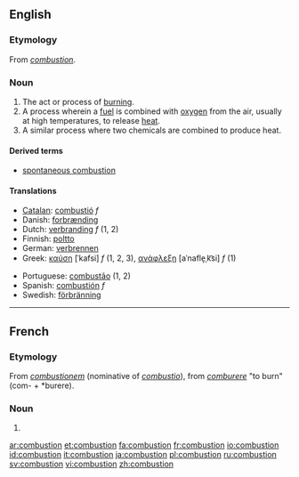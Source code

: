 ==English==
===Etymology===
From {{OF.}} ''[[#French|combustion]]''.

===Noun===
{{wikipedia}}
{{en-noun}}

#The act or process of [[burn]]ing.
#A process wherein a [[fuel]] is combined with [[oxygen]] from the air, usually at high temperatures, to release [[heat]].
#A similar process where two chemicals are combined to produce heat.

====Derived terms====
*[[spontaneous combustion]]

====Translations====
{{rfc-trans}}

{{top}}
*[[Catalan]]: [[combustió]] ''f''
*Danish: [[forbrænding]]
*Dutch: [[verbranding]] ''f'' (1, 2)
*Finnish: [[poltto]]
*German: [[verbrennen]]
*Greek: [[καύση]] [ˈkafsi] ''f'' (1, 2, 3), [[ανάφλεξη]] [aˈnafle̞ˌk͡si] ''f'' (1)
{{mid}}
*Portuguese: [[combustão]] {{m}} (1, 2)
*Spanish: [[combustión]] ''f''
*Swedish: [[förbränning]]
{{bottom}}

----
==French==
===Etymology===
From {{L.}} ''[[combustionem]]'' (nominative of ''[[combustio]]''), from ''[[comburere]]'' "to burn" (com- + *burere).

===Noun===
{{fr-noun|f}}
#

[[ar:combustion]]
[[et:combustion]]
[[fa:combustion]]
[[fr:combustion]]
[[io:combustion]]
[[id:combustion]]
[[it:combustion]]
[[ja:combustion]]
[[pl:combustion]]
[[ru:combustion]]
[[sv:combustion]]
[[vi:combustion]]
[[zh:combustion]]